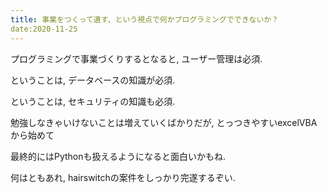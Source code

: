 ```yaml
---
title: 事業をつくって遺す、という視点で何かプログラミングでできないか？
date:2020-11-25
---
```

プログラミングで事業づくりするとなると, ユーザー管理は必須.


ということは, データベースの知識が必須.


ということは, セキュリティの知識も必須.


勉強しなきゃいけないことは増えていくばかりだが, とっつきやすいexcelVBAから始めて


最終的にはPythonも扱えるようになると面白いかもね.


何はともあれ, hairswitchの案件をしっかり完遂するぞい.
